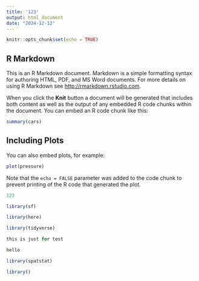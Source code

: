 ```yaml
---
title: '123'
output: html_document
date: "2024-12-12"
---
```


```r
knitr::opts_chunk$set(echo = TRUE)
```

## R Markdown

This is an R Markdown document. Markdown is a simple formatting syntax for authoring HTML, PDF, and MS Word documents. For more details on using R Markdown see <http://rmarkdown.rstudio.com>.

When you click the **Knit** button a document will be generated that includes both content as well as the output of any embedded R code chunks within the document. You can embed an R code chunk like this:

```r
summary(cars)
```

## Including Plots

You can also embed plots, for example:

```r
plot(pressure)
```

Note that the `echo = FALSE` parameter was added to the code chunk to prevent printing of the R code that generated the plot.

```r
123
```

```r
library(sf)
```
```r
library(here)
```
```r
library(tidyverse)
```
```r
this is just for test
```

```r
hello
```

```r
library(spatstat)
```
```r
library()
```

